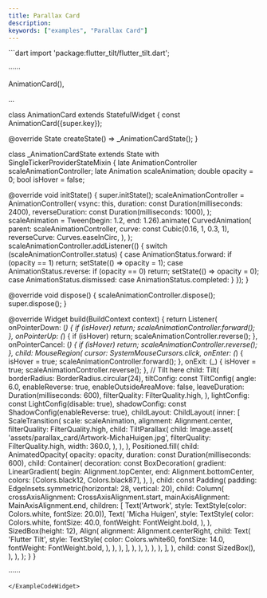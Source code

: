 ```yaml
---
title: Parallax Card
description:
keywords: ["examples", "Parallax Card"]
---
```


<ExampleCodeWidget name="ParallaxCard" height={1050}>
```dart
import 'package:flutter_tilt/flutter_tilt.dart';

······

AnimationCard(),

...

class AnimationCard extends StatefulWidget {
  const AnimationCard({super.key});

  @override
  State<AnimationCard> createState() => _AnimationCardState();
}

class _AnimationCardState extends State<AnimationCard> with SingleTickerProviderStateMixin {
  late AnimationController scaleAnimationController;
  late Animation<double> scaleAnimation;
  double opacity = 0;
  bool isHover = false;

  @override
  void initState() {
    super.initState();
    scaleAnimationController = AnimationController(
      vsync: this,
      duration: const Duration(milliseconds: 2400),
      reverseDuration: const Duration(milliseconds: 1000),
    );
    scaleAnimation = Tween(begin: 1.2, end: 1.26).animate(
      CurvedAnimation(
        parent: scaleAnimationController,
        curve: const Cubic(0.16, 1, 0.3, 1),
        reverseCurve: Curves.easeInCirc,
      ),
    );
    scaleAnimationController.addListener(() {
      switch (scaleAnimationController.status) {
        case AnimationStatus.forward:
          if (opacity == 1) return;
          setState(() => opacity = 1);
        case AnimationStatus.reverse:
          if (opacity == 0) return;
          setState(() => opacity = 0);
        case AnimationStatus.dismissed:
        case AnimationStatus.completed:
      }
    });
  }

  @override
  void dispose() {
    scaleAnimationController.dispose();
    super.dispose();
  }

  @override
  Widget build(BuildContext context) {
    return Listener(
      onPointerDown: (_) {
        if (isHover) return;
        scaleAnimationController.forward();
      },
      onPointerUp: (_) {
        if (isHover) return;
        scaleAnimationController.reverse();
      },
      onPointerCancel: (_) {
        if (isHover) return;
        scaleAnimationController.reverse();
      },
      child: MouseRegion(
        cursor: SystemMouseCursors.click,
        onEnter: (_) {
          isHover = true;
          scaleAnimationController.forward();
        },
        onExit: (_) {
          isHover = true;
          scaleAnimationController.reverse();
        },
        // Tilt here
        child: Tilt(
          borderRadius: BorderRadius.circular(24),
          tiltConfig: const TiltConfig(
            angle: 6.0,
            enableReverse: true,
            enableOutsideAreaMove: false,
            leaveDuration: Duration(milliseconds: 600),
            filterQuality: FilterQuality.high,
          ),
          lightConfig: const LightConfig(disable: true),
          shadowConfig: const ShadowConfig(enableReverse: true),
          childLayout: ChildLayout(
            inner: [
              ScaleTransition(
                scale: scaleAnimation,
                alignment: Alignment.center,
                filterQuality: FilterQuality.high,
                child: TiltParallax(
                  child: Image.asset(
                    'assets/parallax_card/Artwork-MichaHuigen.jpg',
                    filterQuality: FilterQuality.high,
                    width: 360.0,
                  ),
                ),
              ),
              Positioned.fill(
                child: AnimatedOpacity(
                  opacity: opacity,
                  duration: const Duration(milliseconds: 600),
                  child: Container(
                    decoration: const BoxDecoration(
                      gradient: LinearGradient(
                        begin: Alignment.topCenter,
                        end: Alignment.bottomCenter,
                        colors: [Colors.black12, Colors.black87],
                      ),
                    ),
                    child: const Padding(
                      padding: EdgeInsets.symmetric(horizontal: 28, vertical: 20),
                      child: Column(
                        crossAxisAlignment: CrossAxisAlignment.start,
                        mainAxisAlignment: MainAxisAlignment.end,
                        children: [
                          Text('Artwork', style: TextStyle(color: Colors.white, fontSize: 20.0)),
                          Text(
                            'Micha Huigen',
                            style: TextStyle(
                              color: Colors.white,
                              fontSize: 40.0,
                              fontWeight: FontWeight.bold,
                            ),
                          ),
                          SizedBox(height: 12),
                          Align(
                            alignment: Alignment.centerRight,
                            child: Text(
                              'Flutter Tilt',
                              style: TextStyle(
                                color: Colors.white60,
                                fontSize: 14.0,
                                fontWeight: FontWeight.bold,
                              ),
                            ),
                          ),
                        ],
                      ),
                    ),
                  ),
                ),
              ),
            ],
          ),
          child: const SizedBox(),
        ),
      ),
    );
  }
}

······
```
</ExampleCodeWidget>

